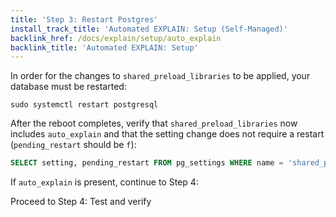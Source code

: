 ```yaml
---
title: 'Step 3: Restart Postgres'
install_track_title: 'Automated EXPLAIN: Setup (Self-Managed)'
backlink_href: /docs/explain/setup/auto_explain
backlink_title: 'Automated EXPLAIN: Setup'
---
```


In order for the changes to `shared_preload_libraries` to be applied, your database
must be restarted:

```
sudo systemctl restart postgresql
```

After the reboot completes, verify that `shared_preload_libraries` now includes `auto_explain`
and that the setting change does not require a restart (`pending_restart` should be `f`):

```sql
SELECT setting, pending_restart FROM pg_settings WHERE name = 'shared_preload_libraries';
```

If `auto_explain` is present, continue to Step 4:

<Link className="btn btn-success" to="04_test_and_verify">
   Proceed to Step 4: Test and verify
</Link>
